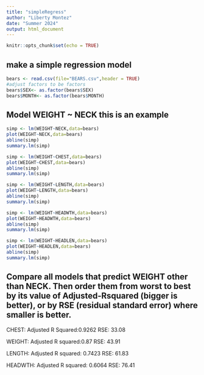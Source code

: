 ```yaml
---
title: "simpleRegress"
author: "Liberty Montez"
date: "Summer 2024"
output: html_document
---
```


```r
knitr::opts_chunk$set(echo = TRUE)
```

## make a simple regression model

```r
bears <- read.csv(file="BEARS.csv",header = TRUE)
#adjust factors to be factors
bears$SEX<- as.factor(bears$SEX)
bears$MONTH<- as.factor(bears$MONTH)
```

## Model WEIGHT ~ NECK  this is an example  

```r
simp <- lm(WEIGHT~NECK,data=bears)
plot(WEIGHT~NECK,data=bears)
abline(simp)
summary.lm(simp)
```
  
```r
simp <- lm(WEIGHT~CHEST,data=bears)
plot(WEIGHT~CHEST,data=bears)
abline(simp)
summary.lm(simp)
```
  
```r
simp <- lm(WEIGHT~LENGTH,data=bears)
plot(WEIGHT~LENGTH,data=bears)
abline(simp)
summary.lm(simp)
```
  
```r
simp <- lm(WEIGHT~HEADWTH,data=bears)
plot(WEIGHT~HEADWTH,data=bears)
abline(simp)
summary.lm(simp)
```
  
```r
simp <- lm(WEIGHT~HEADLEN,data=bears)
plot(WEIGHT~HEADLEN,data=bears)
abline(simp)
summary.lm(simp)
```
  
  

## Compare all models that predict WEIGHT other than NECK. Then order them from worst to best by its value of Adjusted-Rsquared (bigger is better), or by RSE (residual standard error) where smaller is better. 
   

CHEST: Adjusted R Squared:0.9262 RSE: 33.08

WEIGHT: Adjusted R squared:0.87 RSE: 43.91

LENGTH: Adjusted R squared: 0.7423 RSE: 61.83

HEADWTH: Adjusted R squared: 0.6064 RSE: 76.41











